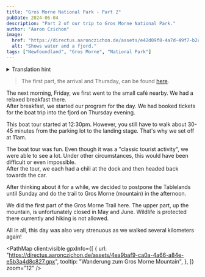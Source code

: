 ```yaml
---
title: "Gros Morne National Park - Part 2"
pubDate: 2024-06-04
description: "Part 2 of our trip to Gros Morne National Park."
author: "Aaron Czichon"
image:
  href: "https://directus.aaronczichon.de/assets/e42d09f8-4a7d-49f7-b2c5-c2d3ea60c7b7.JPG?quality=70&width=1600"
  alt: "Shows water and a fjord."
tags: ["Newfoundland", "Gros Morne", "National Park"]
---
```



<details>
  <summary>Translation hint</summary>
  We implemented the English version of this blog for you in June. We will publish
  all new blog entries also in English. Every entry before Jun 24th 2024 is automatically
  translated through DeepL. So please apologize if the translation is not perfect.
  If you want to read the original German entry, please switch to the German version
  of our blog.
</details>

> The first part, the arrival and Thursday, can be found [here](https://canada.aaronczichon.de/blog/18-gros-morne-part1/).

The next morning, Friday, we first went to the small café nearby. We had a relaxed breakfast there.  
After breakfast, we started our program for the day. We had booked tickets for the boat trip into the fjord on Thursday evening.

<DirectusImage assetId="9b9922e9-700e-4e37-b79b-1cc2a5df2e3c.JPG" />

This boat tour started at 12:30pm. However, you still have to walk about 30-45 minutes from the parking lot to the landing stage. That's why we set off at 11am.

The boat tour was fun. Even though it was a "classic tourist activity", we were able to see a lot. Under other circumstances, this would have been difficult or even impossible.  
After the tour, we each had a chili at the dock and then headed back towards the car.

After thinking about it for a while, we decided to postpone the Tablelands until Sunday and do the trail to Gros Morne (mountain) in the afternoon.

<DirectusImage assetId="cff831af-449e-465b-bedf-fafc7db2bfc0.JPG" />

<DirectusImage assetId="2ed9fb03-d421-4558-af00-178089b0ff5a.JPG" />

We did the first part of the Gros Morne Trail here. The upper part, up the mountain, is unfortunately closed in May and June. Wildlife is protected there currently and hiking is not allowed.

<DirectusImage assetId="b8ebc6a1-b744-427e-a0a5-4aa42bcef7a1.JPG" />

<DirectusImage assetId="9dcfd804-c073-4e0a-9e4b-97a0b6b3c090.jpg" />

All in all, this day was also very strenuous as we walked several kilometers again!

<PathMap
  client:visible
  gpxInfo={[
    {
      url: "https://directus.aaronczichon.de/assets/4ea9baf9-ca0a-4a66-a84e-e5b3a4d8c827.gpx",
      tooltip: "Wanderung zum Gros Morne Mountain",
    },
  ]}
  zoom="12"
/>
